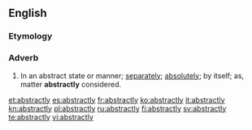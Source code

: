 ==English==
===Etymology===
{{suffix|abstract|ly}}

===Adverb===
{{en-adv}}

#In an abstract state or manner; [[separately]]; [[absolutely]]; by itself; as, matter '''abstractly''' considered.

[[et:abstractly]]
[[es:abstractly]]
[[fr:abstractly]]
[[ko:abstractly]]
[[it:abstractly]]
[[kn:abstractly]]
[[pl:abstractly]]
[[ru:abstractly]]
[[fi:abstractly]]
[[sv:abstractly]]
[[te:abstractly]]
[[vi:abstractly]]